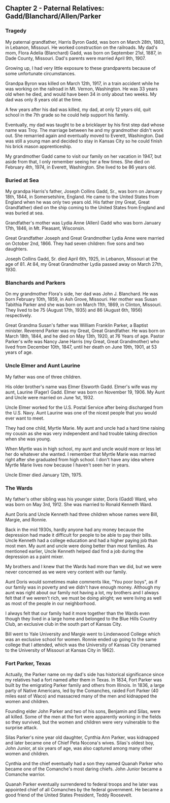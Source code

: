 ## Chapter 2 - Paternal Relatives: Gadd/Blanchard/Allen/Parker

### Tragedy

My paternal grandfather, Harris Byron Gadd, was born on March 28th, 1883, in
Lebanon, Missouri. He worked construction on the railroads. My dad's mom, Flora
Adelia (Blanchard) Gadd, was born on September 21st, 1887, in Dade County,
Missouri. Dad's parents were married April 9th, 1907.

Growing up, I had very little exposure to these grandparents because of some
unfortunate circumstances.

Grandpa Byron was killed on March 12th, 1917, in a train accident while he was
working on the railroad in Mt. Vernon, Washington. He was 33 years old when he
died, and would have been 34 in only about two weeks. My dad was only 8 years
old at the time.

A few years after his dad was killed, my dad, at only 12 years old, quit school
in the 7th grade so he could help support his family.

Eventually, my dad was taught to be a bricklayer by his first step dad whose
name was Troy. The marriage between he and my grandmother didn't work out. She
remarried again and eventually moved to Everett, Washington. Dad was still a
young man and decided to stay in Kansas City so he could finish his brick mason
apprenticeship.

My grandmother Gadd came to visit our family on her vacation in 1947, but aside
from that, I only remember seeing her a few times. She died on February 4th,
1974, in Everett, Washington. She lived to be 86 years old.

### Buried at Sea

My grandpa Harris's father, Joseph Collins Gadd, Sr., was born on January 18th,
1844, in Somersetshire, England. He came to the United States from England when
he was only two years old. His father (my Great, Great Grandfather) died on the
ship coming to the United States from England and was buried at sea.

Grandfather's mother was Lydia Anne (Allen) Gadd who was born January 17th,
1846, in Mt. Pleasant, Wisconsin.

Great Grandfather Joseph and Great Grandmother Lydia Anne were married on
October 2nd, 1866. They had seven children: five sons and two daughters.

Joseph Collins Gadd, Sr. died April 6th, 1925, in Lebanon, Missouri at the age
of 81. At 84, my Great Grandmother Lydia passed away on March 27th, 1930.

### Blanchards and Parkers

On my grandmother Flora's side, her dad was John J. Blanchard. He was born
February 10th, 1859, in Ash Grove, Missouri. Her mother was Susan Tabithia
Parker and she was born on March 11th, 1869, in Clinton, Missouri. They lived to
be 75 (August 17th, 1935) and 86 (August 6th, 1956) respectively.

Great Grandma Susan's father was William Franklin Parker, a Baptist minister.
Reverend Parker was my Great, Great Grandfather. He was born on March 18th,
1844, and he died on May 13th, 1920, at 76 Years of age. Pastor Parker's wife
was Nancy Jane Harris (my Great, Great Grandmother) who lived from December
10th, 1847, until her death on June 19th, 1901, at 53 years of age.

### Uncle Elmer and Aunt Laurine

My father was one of three children.

His older brother's name was Elmer Elsworth Gadd. Elmer's wife was my aunt,
Laurine (Fager) Gadd. Elmer was born on November 19, 1906. My Aunt and Uncle
were married on June 1st, 1932.

Uncle Elmer worked for the U.S. Postal Service after being discharged from the
U.S. Navy. Aunt Laurine was one of the nicest people that you would ever want to
meet.

They had one child, Myrtle Marie. My aunt and uncle had a hard time raising my
cousin as she was very independent and had trouble taking direction when she was young.

When Myrtle was in high school, my aunt and uncle would more or less let her do
whatever she wanted. I remember that Myrtle Marie was married right after she
graduated from high school. I don't have any idea where Myrtle Marie lives now
because I haven't seen her in years.

Uncle Elmer died January 12th, 1975.

### The Wards

My father's other sibling was his younger sister, Doris (Gadd) Ward, who was
born on May 3rd, 1912. She was married to Ronald Kenneth Ward.

Aunt Doris and Uncle Kenneth had three children whose names were Bill, Margie,
and Ronnie.

Back in the mid 1930s, hardly anyone had any money because the depression had
made it difficult for people to be able to pay their bills. Uncle Kenneth had a
college education and had a higher paying job than most men. My aunt and uncle
were doing better than most families. As mentioned earlier, Uncle Kenneth helped
dad find a job during the depression as a paint mixer.

My brothers and I knew that the Wards had more than we did, but we were never
concerned as we were very content with our family.

Aunt Doris would sometimes make comments like, "You poor boys", as if our family
was in poverty and we didn't have enough money. Although my aunt was right about
our family not having a lot, my brothers and I always felt that if we weren't
rich, we must be doing alright; we were living as well as most of the people in
our neighborhood.

I always felt that our family had it more together than the Wards even though
they lived in a large home and belonged to the Blue Hills Country Club, an
exclusive club in the south part of Kansas City.

Bill went to Yale University and Margie went to Lindenwood College which was an
exclusive school for women. Ronnie ended up going to the same college that I
attended, which was the University of Kansas City (renamed to the University of
Missouri at Kansas City in 1962).

### Fort Parker, Texas

Actually, the Parker name on my dad's side has historical significance since my
relatives had a fort named after them in Texas. In 1834, Fort Parker was built
by the emigrating Parker family and others from Illinois. In 1836, a large party
of Native Americans, led by the Comanches, raided Fort Parker (40 miles east of
Waco) and massacred many of the men and kidnapped the women and children.

Founding elder John Parker and two of his sons, Benjamin and Silas, were all
killed. Some of the men at the fort were apparently working in the fields so
they survived, but the women and children were very vulnerable to the surprise
attack.

Silas Parker's nine year old daughter, Cynthia Ann Parker, was kidnapped and
later became one of Chief Peta Nocona's wives. Silas's oldest boy, John Junior,
at six years of age, was also captured among many other women and children.

Cynthia and the chief eventually had a son they named Quanah Parker who became
one of the Comanche's most daring chiefs. John Junior became a Comanche warrior.

Quanah Parker eventually surrendered to federal troops and he later was
appointed chief of all Comanches by the federal government. He became a good
friend of the United States President, Teddy Roosevelt.
